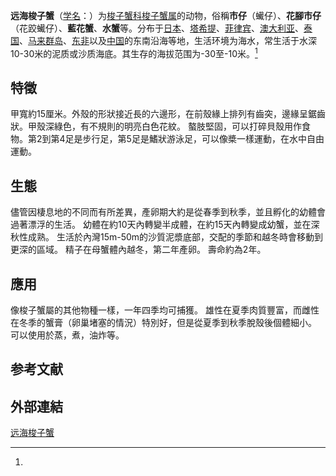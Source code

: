 {{Otheruses|花蟹|subject=梭子蟹科梭子蟹属的一种蟹|other=其它被称为'''花蟹'''的事物}}
{{Speciesbox
| name = 远海梭子蟹
| status = 
| status_system = 
| image = Portunus pelagicus male.jpg
| image_width = 250px
| image_caption = 遠海梭子蟹♂
| genus = Portunus
| species = pelagicus
| authority = ([[卡尔·林奈|Linnaeus]], 1766)<ref name='id11641'>{{cite web| url =http://www.bioinfo.cn/db05/BjdwSpecies.php?action=view&id=11641| title =远海梭子蟹| work =《中国动物物种编目数据库》| publisher =中国科学院微生物研究所| author =中国科学院动物研究所| accessdate =2009-04-28| deadurl =yes| archiveurl =https://web.archive.org/web/20160305010853/http://www.bioinfo.cn/db05/BjdwSpecies.php?action=view&id=11641| archivedate =2016-03-05}}</ref>
| synonyms = ''Portunus armatus'' ([[卡尔·林奈|Linnaeus]], 1766)
}}

'''远海梭子蟹'''（[[学名|学名]]：{{lang|la|''Portunus pelagicus''}}）为[[梭子蟹科|梭子蟹科]][[梭子蟹属|梭子蟹属]]的动物，俗稱'''市仔'''（蠘仔）、'''花腳市仔'''（花跤蠘仔）、'''藍花蟹'''、'''水蟹'''等。分布于[[日本|日本]]、[[塔希提|塔希提]]、[[菲律宾|菲律宾]]、[[澳大利亚|澳大利亚]]、[[泰国|泰国]]、[[马来群岛|马来群岛]]、[[东非|东非]]以及[[中国|中国]]的东南沿海等地，生活环境为海水，常生活于水深10-30米的泥质或沙质海底。其生存的海拔范围为-30至-10米。<ref name='id11641'/>

==特徵==
甲寬約15厘米。外殼的形狀接近長的六邊形，在前殼緣上排列有齒突，邊緣呈鋸齒狀。甲殼深綠色，有不規則的明亮白色花紋。 螯肢堅固，可以打碎貝殼用作食物。第2到第4足是步行足，第5足是鰭狀游泳足，可以像槳一樣運動，在水中自由運動。

==生態==
儘管因棲息地的不同而有所差異，產卵期大約是從春季到秋季，並且孵化的幼體會過著漂浮的生活。 幼體在約10天內轉變半成體，在約15天內轉變成幼蟹，並在深秋性成熟。 生活於內灣15m-50m的沙質泥漿底部，交配的季節和越冬時會移動到更深的區域。 精子在母蟹體內越冬，第二年產卵。 壽命約為2年。

==應用==
像梭子蟹屬的其他物種一樣，一年四季均可捕獲。 雄性在夏季肉質豐富，而雌性在冬季的蟹膏（卵巢堵塞的情況）特別好，但是從夏季到秋季脫殼後個體細小。
可以使用於蒸，煮，油炸等。
== 参考文献 ==
{{reflist}}

== 外部連結 ==
{{Wikispecies|Portunus pelagicus}}

{{Edible crustaceans}}
{{Taxonbar|from=Q2364966}}

[[Category:梭子蟹属|远海梭子蟹]]


{{螃蟹小作品}}